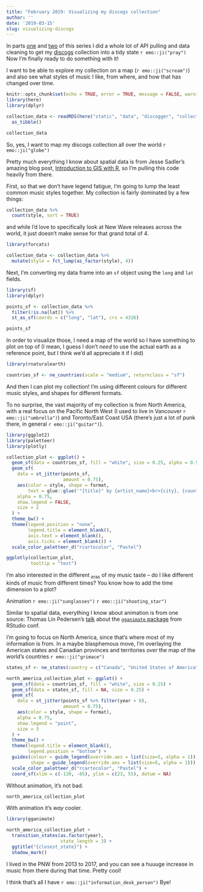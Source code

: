 ```yaml
---
title: "February 2019: Visualizing my discogs collection"
author: ''
date: '2019-03-15'
slug: visualizing-discogs
---
```


In parts [one](/posts/discog-purrr/) and [two](/posts/more-discogs) of this series I did a whole lot of API pulling and data cleaning to get my [discogs](https://discogs.com/) collection into a tidy state `r emo::ji("pray")` Now I'm finally ready to do something with it!

I want to be able to explore my collection on a map (`r emo::ji("scream")`) and also see what styles of music I like, from where, and how that has changed over time.

```r
knitr::opts_chunk$set(echo = TRUE, error = TRUE, message = FALSE, warning = FALSE)
library(here)
library(dplyr)

collection_data <- readRDS(here("static", "data", "discogger", "collection_data.rds")) %>%
  as_tibble()
```

```r
collection_data
```

So, yes, I want to map my discogs collection all over the world `r emo::ji("globe")`

Pretty much everything I know about spatial data is from Jesse Sadler's amazing blog post, [Introduction to GIS with R](https://www.jessesadler.com/post/gis-with-r-intro/), so I'm pulling this code heavily from there.

First, so that we don't have legend fatigue, I'm going to lump the least common music styles together. My collection is fairly dominated by a few things:

```r
collection_data %>%
  count(style, sort = TRUE)
```

and while I'd love to specifically look at New Wave releases across the world, it just doesn't make sense for that grand total of 4.

```r
library(forcats)

collection_data <- collection_data %>%
  mutate(style = fct_lump(as_factor(style), 4))
```

Next, I'm converting my data frame into an `sf` object using the `long` and `lat` fields.

```r
library(sf)
library(dplyr)

points_sf <- collection_data %>%
  filter(!is.na(lat)) %>%
  st_as_sf(coords = c("long", "lat"), crs = 4326)

points_sf
```

In order to visualize those, I need a map of the world so I have something to plot on top of (I mean, I guess I don't *need* to use the actual earth as a reference point, but I think we'd all appreciate it if I did)

```r
library(rnaturalearth)

countries_sf <- ne_countries(scale = "medium", returnclass = "sf")
```

And then I can plot my collection! I'm using different colours for different music styles, and shapes for different formats.

To no surprise, the vast majority of my collection is from North America, with a real focus on the Pacific North West (I used to live in Vancouver `r emo::ji("umbrella")`) and Toronto/East Coast USA (there's just a lot of punk there, in general `r emo::ji("guitar")`).

```r
library(ggplot2)
library(paletteer)
library(plotly)

collection_plot <- ggplot() +
  geom_sf(data = countries_sf, fill = "white", size = 0.25, alpha = 0.5) +
  geom_sf(
    data = st_jitter(points_sf,
                     amount = 0.75),
    aes(color = style, shape = format,
        text = glue::glue('"{title}" by {artist_name}<br>{city}, {country}<br>{style} {format}')),
    alpha = 0.75,
    show.legend = FALSE,
    size = 2
  ) + 
  theme_bw() + 
  theme(legend.position = "none", 
        legend.title = element_blank(),
        axis.text = element_blank(), 
        axis.ticks = element_blank()) + 
  scale_color_paletteer_d("rcartocolor", "Pastel")

ggplotly(collection_plot, 
         tooltip = "text")
```

I'm also interested in the different ~eras~ of my music taste -- do I like different kinds of music from different times? You know how to add the time dimension to a plot?

Animation `r emo::ji("sunglasses")` `r emo::ji("shooting_star")`

Similar to spatial data, everything I know about animation is from one source: Thomas Lin Pedersen's [talk](https://resources.rstudio.com/rstudio-conf-2019/gganimate-live-cookbook) about the [`gganimate` package](https://github.com/thomasp85/gganimate) from RStudio conf.

I'm going to focus on North America, since that's where most of my information is from. In a maybe blasphemous move, I'm overlaying the American states and Canadian provinces and territories *over* the map of the world's countries `r emo::ji("grimace")`

```r
states_sf <- ne_states(country = c("Canada", "United States of America"), returnclass = "sf")

north_america_collection_plot <- ggplot() +
  geom_sf(data = countries_sf, fill = "white", size = 0.25) +
  geom_sf(data = states_sf, fill = NA, size = 0.25) + 
  geom_sf(
    data = st_jitter(points_sf %>% filter(year > 0),
                     amount = 0.75),
    aes(color = style, shape = format),
    alpha = 0.75,
    show.legend = "point",
    size = 3
  ) +
  theme_bw() + 
  theme(legend.title = element_blank(),
        legend.position = "bottom") + 
  guides(colour = guide_legend(override.aes = list(size=5, alpha = 1)),
         shape = guide_legend(override.aes = list(size=5, alpha = 1))) + 
  scale_color_paletteer_d("rcartocolor", "Pastel") + 
  coord_sf(xlim = c(-130, -65), ylim = c(23, 55), datum = NA)
```

Without animation, it's not bad.

```r
north_america_collection_plot
```

With animation it's *way* cooler.

```r
library(gganimate)

north_america_collection_plot + 
  transition_states(as.factor(year),
                    state_length = 3) + 
  ggtitle("{closest_state}") + 
  shadow_mark() 
```

I lived in the PNW from 2013 to 2017, and you can see a huuuge increase in music from there during that time. Pretty cool!

I think that's all I have `r emo::ji("information_desk_person")` Bye!

